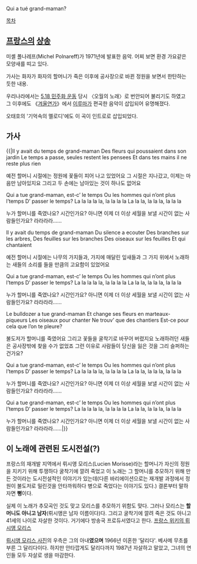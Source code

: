 Qui a tué grand-maman?

[[목차]]
== [[프랑스]]의 [[샹송]] ==
{{{#!html
<iframe width="480" height="360" src="http://www.youtube.com/embed/-wgqxyOFngY?feature=player_detailpage" frameborder="0" allowfullscreen></iframe>
}}}

미셸 폴나레프(Michel Polnareff)가 1971년에 발표한 음악. 어찌 보면 환경 가요같은 모양새를 띠고 있다.

가사는 화자가 화자의 할머니가 죽은 이후에 공사장으로 바뀐 정원을 보면서 한탄하는 듯한 내용.

우리나라에서는 [[5.18 민주화 운동]] 당시 〈오월의 노래〉로 번안되어 불리기도 하였고 그 이후에도 《[[겨울연가]]》에서 [[이루마]]가 편곡한 음악이 삽입되어 유명해졌다.

오태호의 '기억속의 멜로디'에도 이 곡이 인트로로 삽입되었다.

== 가사 == 
{{|Il y avait du temps de grand-maman
Des fleurs qui poussaient dans son jardin
Le temps a passe, seules restent les pensees
Et dans tes mains il ne reste plus rien


예전 할머니 시절에는 
정원에 꽃들이 피어 나고 있었어요 
그 시절은 지나갔고, 
이제는 마음만 남아있지요 
그리고 두 손에는 
남아있는 것이 하나도 없어요 


Qui a tue grand-maman, est-c’ le temps
Ou les hommes qui n’ont plus l’temps
D’ passer le temps?
La la la la la, la la la la
La la la, la la la, la la la 


누가 할머니를 죽였나요? 
시간인가요? 
아니면 이제 더 이상 세월을 보낼 
시간이 없는 사람들인가요? 
라라라라……


Il y avait du temps de grand-maman
Du silence a ecouter
Des branches sur les arbres, 
Des feuilles sur les branches
Des oiseaux sur les feuilles 
Et qui chantaient


예전 할머니 시절에는 
나무의 가지들과, 가지에 매달린 잎새들과 
그 가지 위에서 노래하는 새들의 소리를 
들을 만큼의 고요함이 있었어요 


Qui a tue grand-maman, est-c’ le temps
Ou les hommes qui n’ont plus l’temps
D’ passer le temps?
La la la la la, la la la la
La la la, la la la, la la la 


누가 할머니를 죽였나요? 
시간인가요? 
아니면 이제 더 이상 세월을 보낼 
시간이 없는 사람들인가요? 
라라라라……


Le bulldozer a tue grand-maman
Et change ses fleurs en marteaux-piqueurs
Les oiseaux pour chanter 
Ne trouv’ que des chantiers
Est-ce pour cela que l’on te pleure?


불도저가 할머니를 죽였어요 
그리고 꽃들을 굴착기로 바꾸어 버렸지요 
노래하려던 새들은 
공사장밖에 찾을 수가 없었죠 
그런 이유로 사람들이
당신을 잃은 것을 그리 슬퍼하는 건가요?


Qui a tue grand-maman, est-c’ le temps
Ou les hommes qui n’ont plus l’temps
D’ passer le temps?
La la la la la, la la la la
La la la, la la la, la la la 


누가 할머니를 죽였나요? 
시간인가요? 
아니면 이제 더 이상 세월을 보낼 
시간이 없는 사람들인가요? 
라라라라……


Qui a tue grand-maman, est-c’ le temps
Ou les hommes qui n’ont plus l’temps
D’ passer le temps?
La la la la la, la la la la
La la la, la la la, la la la 


누가 할머니를 죽였나요? 
시간인가요? 
아니면 이제 더 이상 세월을 보낼 
시간이 없는 사람들인가요? 
라라라라……|}}

== 이 노래에 관련된 도시전설(?) ==
프랑스의 재개발 지역에서 뤼시앵 모리스(Lucien Morisse)라는 할머니가 자신의 정원을 지키기 위해 투쟁하다 굴착기에 깔려 죽었고 이 노래는 그 할머니를 추모하기 위해 만든 것이라는 도시전설적인 이야기가 있는데(다른 바리에이션으로는 재개발 과정에서 정원이 불도저로 밀린것을 안타까워하다 병으로 죽었다는 이야기도 있다.) 결론부터 말하자면 '''뻥'''이다.

실제 이 노래가 추모곡인 것도 맞고 모리스를 추모하기 위함도 맞다. 그러나 모리스는 '''할머니도 아니고 남자'''(뤼시앵은 남자 이름이다)다. 그리고 굴착기에 깔려 죽은 것도 아니고 41세의 나이로 자살한 것이다. 거기에다 방송국 프로듀서였다고 한다. [http://fr.wikipedia.org/wiki/Lucien_Morisse 프랑스 위키의 뤼시앵 모리스]

[http://s2.lemde.fr/image/2007/04/30/600x300/903910_3_648e_dalida-et-son-mari-lucien-morisse-en-1961.jpg 뤼시앵 모리스 사진]의 우측은 그의 아내'''였으며''' 1966년 이혼한 '달리다'. 베사메 무초를 부른 그 달리다이다. 하지만 안타깝게도 달리다까지 1987년 자살하고 말았고, 그녀의 연인들 모두 자살로 생을 마감한다.
